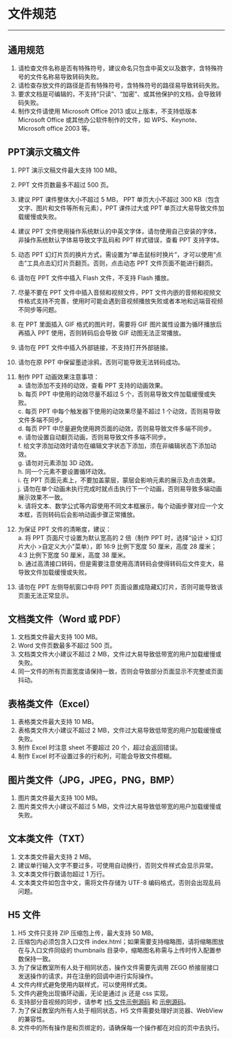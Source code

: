 # 文件规范
---
## 通用规范
1. 请检查文件名称是否有特殊符号，建议命名只包含中英文以及数字，含特殊符号的文件名称易导致转码失败。
2. 请检查存放文件的路径是否有特殊符号，含特殊符号的路径易导致转码失败。
3. 要求文档是可编辑的，不支持“只读”、“加密”、或其他保护的文档，会导致转码失败。
4. 制作文件请使用 Microsoft Office 2013 或以上版本，不支持低版本 Microsoft Office 或其他办公软件制作的文件，如 WPS、Keynote、Microsoft office 2003 等。

## PPT演示文稿文件
1. PPT 演示文稿文件最大支持 100 MB。
2. PPT 文件页数最多不超过 500 页。
3. 建议 PPT 课件整体大小不超过 5 MB， PPT 单页大小不超过 300 KB（包含文字、图片和文件等所有元素），PPT 课件过大或 PPT 单页过大易导致文件加载缓慢或失败。
4. 建议 PPT 文件使用操作系统默认的中英文字体，请勿使用自己安装的字体，非操作系统默认字体易导致文字乱码和 PPT 样式错误，查看 PPT 支持字体。
5. 动态 PPT 幻灯片页的换片方式，需设置为“单击鼠标时换片”，才可以使用“点击”工具点击幻灯片页翻页。否则，点击动态 PPT 文件页面不能进行翻页。
6. 请勿在 PPT 文件中插入 Flash 文件，不支持 Flash 播放。
7. 尽量不要在 PPT 文件中插入音频和视频文件，PPT 文件内嵌的音频和视频文件格式支持不完善，使用时可能会遇到音视频播放失败或者本地和远端音视频不同步等问题。
8. 在 PPT 里面插入 GIF 格式的图片时，需要将 GIF 图片属性设置为循环播放后再插入 PPT 使用，否则转码后会导致 GIF 动图无法正常播放。
9. 请勿在 PPT 文件中插入外部链接，不支持打开外部链接。
10. 请勿在原 PPT 中保留墨迹涂鸦，否则可能导致无法转码成功。
11. 制作 PPT 动画效果注意事项：  
  a. 请勿添加不支持的动效，查看 PPT 支持的动画效果。  
  b. 每页 PPT 中使用的动效尽量不超过 5 个，否则易导致文件加载缓慢或失败。  
  c. 每页 PPT 中每个触发器下使用的动效果尽量不超过 1 个动效，否则易导致文件多端不同步。  
  d. 每页 PPT 中尽量避免使用跨页面的动效，否则易导致文件多端不同步。  
  e. 请勿设置自动翻页动画，否则易导致文件多端不同步。  
  f. 给文字添加动效时请勿在编辑文字状态下添加，须在非编辑状态下添加动效。  
  g. 请勿对元素添加 3D 动效。  
  h. 同一个元素不要设置循环动效。  
  i. 在 PPT 页面元素上，不要加盖蒙层，蒙层会影响元素的展示及点击效果。  
  j. 请勿在单个动画未执行完成时就点击执行下一个动画，否则易导致多端动画展示效果不一致。  
  k. 请将文本、数学公式等内容使用不同文本框展示，每个动画步骤对应一个文本框，否则转码后会影响动画步骤正常播放。

12. 为保证 PPT 文件的清晰度，建议：  
  a. 将 PPT 页面尺寸设置为默认宽高的 2 倍（制作 PPT 时，选择“设计 > 幻灯片大小 >自定义大小"菜单），即 16:9 比例下宽度 50 厘米，高度 28 厘米；4:3 比例下宽度 50 厘米，高度 38 厘米。  
  b. 通过高清接口转码，但是需要注意使用高清转码会使得转码后文件变大，易导致文件加载缓慢或失败。 
13. 请勿在 PPT 左侧导航窗口中将 PPT 页面设置成隐藏幻灯片，否则可能导致该页面无法正常显示。

## 文档类文件（Word  或 PDF）
1. 文档类文件最大支持 100 MB。
2. Word 文件页数最多不超过 500 页。
3. 文档类文件大小建议不超过 2 MB，文件过大易导致低带宽的用户加载缓慢或失败。
4. 同一文件的所有页面宽度请保持一致，否则会导致部分页面显示不完整或页面抖动。

## 表格类文件（Excel）
1. 表格类文件最大支持 10 MB。
2. 表格类文件大小建议不超过 2 MB，文件过大易导致低带宽的用户加载缓慢或失败。
3. 制作 Excel 时注意 sheet 不要超过 20 个，超过会返回错误。
4. 制作 Excel 时不设置过多的行和列，可能会导致文件模糊。

## 图片类文件（JPG，JPEG，PNG，BMP）
1. 图片类文件最大支持 100 MB。
2. 图片类文件大小建议不超过 5 MB，文件过大易导致低带宽的用户加载缓慢或失败。

## 文本类文件（TXT）
1. 文本类文件最大支持 2 MB。
2. 建议单行输入文字不要过多，可使用自动换行，否则文件样式会显示异常。
3. 文本类文件行数请勿超过 1 万行。
4. 文本类文件如包含中文，需将文件存储为 UTF-8 编码格式，否则会出现乱码问题。

## H5 文件
1. H5 文件只支持 ZIP 压缩包上传，最大支持 50 MB。
2. 压缩包内必须包含入口文件 index.html；如果需要支持缩略图，请将缩略图放在与入口文件同级的 thumbnails 目录中，缩略图名称需与上传时传入配置参数保持一致。
3. 为了保证教室所有人处于相同状态，操作文件需要先调用 ZEGO 桥接层接口发送操作的请求，并在注册的回调中进行实际操作。
4. 文件内样式避免使用内联样式，可以使用样式类。
5. 文件内避免出现循环动画，无论是通过 js 还是 css 实现。
6. 支持部分音视频的同步，请参考 [H5 文件示例源码](https://storage.zego.im/docs/web/demo/zego_h5_demo.zip) 和 [示例源码](../../quick-start/run-demo.mdx)。
7. 为了保证教室内所有人处于相同状态，H5 文件需要处理好浏览器、WebView 的兼容性。
8. 文件中的所有操作是和页绑定的，请确保每一个操作都在对应的页中去执行。
